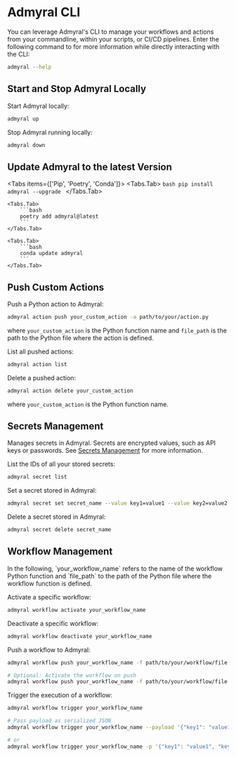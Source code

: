 
# Admyral CLI

You can leverage Admyral's CLI to manage your workflows and actions from your commandline, within your scripts, or CI/CD pipelines.
Enter the following command to for more information while directly interacting with the CLI:

```bash
admyral --help
```

## Start and Stop Admyral Locally

Start Admyral locally:

```bash
admyral up
```

Stop Admyral running locally:

```bash
admyral down
```

## Update Admyral to the latest Version

<Tabs items={['Pip', 'Poetry', 'Conda']}>
    <Tabs.Tab>
        ```bash
        pip install admyral --upgrade
        ```
    </Tabs.Tab>

    <Tabs.Tab>
        ```bash
        poetry add admyral@latest
        ```
    </Tabs.Tab>

    <Tabs.Tab>
        ```bash
        conda update admyral
        ```
    </Tabs.Tab>

</Tabs>

## Push Custom Actions

Push a Python action to Admyral:

```bash
admyral action push your_custom_action -a path/to/your/action.py
```

where `your_custom_action` is the Python function name and `file_path` is the path to the Python file where the action is defined.

List all pushed actions:

```bash
admyral action list
```

Delete a pushed action:

```bash
admyral action delete your_custom_action
```

where `your_custom_action` is the Python function name.

## Secrets Management

Manages secrets in Admyral. Secrets are encrypted values, such as API keys or passwords. See [Secrets Management](/secrets) for more information.

List the IDs of all your stored secrets:

```bash
admyral secret list
```

Set a secret stored in Admyral:

```bash
admyral secret set secret_name --value key1=value1 --value key2=value2
```

Delete a secret stored in Admyral:

```bash
admyral secret delete secret_name
```

## Workflow Management

<Callout type="info">
	In the following, `your_workflow_name` refers to the name of the workflow
	Python function and `file_path` to the path of the Python file where the
	workflow function is defined.
</Callout>

Activate a specific workflow:

```bash
admyral workflow activate your_workflow_name
```

Deactivate a specific workflow:

```bash
admyral workflow deactivate your_workflow_name
```

Push a workflow to Admyral:

```bash
admyral workflow push your_workflow_name -f path/to/your/workflow/file.py

# Optional: Activate the workflow on push
admyral workflow push your_workflow_name -f path/to/your/workflow/file.py --activate
```

Trigger the execution of a workflow:

```bash
admyral workflow trigger your_workflow_name

# Pass payload as serialized JSON
admyral workflow trigger your_workflow_name --payload '{"key1": "value1", "key2": "value2"}'

# or
admyral workflow trigger your_workflow_name -p '{"key1": "value1", "key2": "value2"}'
```

